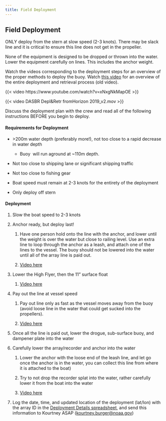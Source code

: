```yaml
---
title: Field Deployment
---
```


## Field Deployment

ONLY deploy from the stern at slow speed (2-3 knots). There may be slack line and it is critical to ensure this line does not get in the propeller. 

None of the equipment is designed to be dropped or thrown into the water. Lower the equipment carefully on lines. This includes the anchor weight. 

Watch the videos corresponding to the deployment steps for an overview of the proper methods to deploy the buoy. Watch [this video](https://drive.google.com/file/d/1z68rHba4__vY79wDFAkjrgq4IF-WZIF3/view?usp=sharing) for an overview of the entire deployment and retrieval process (old video).

{{< video https://www.youtube.com/watch?v=xNxgNkMapOE >}}

{{< video DASBR Depl&Retr fromHorizon 2019_v2.mov >}}

Discuss the deployment plan with the crew and read all of the following instructions BEFORE you begin to deploy. 

#### **Requirements for Deployment**

-   \>200m water depth (preferably more!), not too close to a rapid decrease in water depth

    -   Buoy  will run aground at \~110m depth.

-   Not too close to shipping lane or significant shipping traffic

-   Not too close to fishing gear

-   Boat speed must remain at 2-3 knots for the entirety of the deployment

-   Only deploy off stern

#### **Deployment**

1.  Slow the boat speed to 2-3 knots

2.  Anchor ready, but deploy last!

    1.  Have one person hold onto the line with the anchor, and lower until the weight is over the water but close to railing level. Use an extra line to loop through the anchor as a leash, and attach one of the lines to the vessel. The buoy should not be lowered into the water until all of the array line is paid out.

    2.  [Video here](https://drive.google.com/file/d/122i-YWS-Medmj7Z6HpFtTuPXo1Y9tOZL/view?usp=sharing)

3.  Lower the High Flyer, then the 11" surface float

    1.  [Video here](https://drive.google.com/file/d/1_sGvCOb5tBl3y4bf0vB9lxrxQGTHQqCu/view?usp=sharing)

4.  Pay out the line at vessel speed

    1.  Pay out line only as fast as the vessel moves away from the buoy (avoid loose line in the water that could get sucked into the propellers). 

    2.  [Video here](https://drive.google.com/file/d/11GsRrB9h6zXP5IEJpF-_lEyhqHCe1nTk/view?usp=sharing)

5.  Once all the line is paid out, lower the drogue, sub-surface buoy, and dampener plate into the water

6.  Carefully lower the array/recorder and anchor into the water 

    1.  Lower the anchor with the loose end of the leash line, and let go once the anchor is in the water, you can collect this line from where it is attached to the boat)

    2.  Try to not drop the recorder splat into the water, rather carefully lower it from the boat into the water

    3.  [Video here](https://drive.google.com/file/d/122i-YWS-Medmj7Z6HpFtTuPXo1Y9tOZL/view?usp=sharing)

7.  Log the date, time, and updated location of the deployment (lat/lon) with the array ID in the [Deployment Details spreadsheet](https://docs.google.com/spreadsheets/d/10bxlwfVOe1LFfj69B_YddxcA0V14m7codYwgD2YncFk/edit?usp=sharing), and send this information to Kourtney ASAP ([kourtney.burger\@noaa.gov](mailto:kourtney.burger@noaa.gov))
